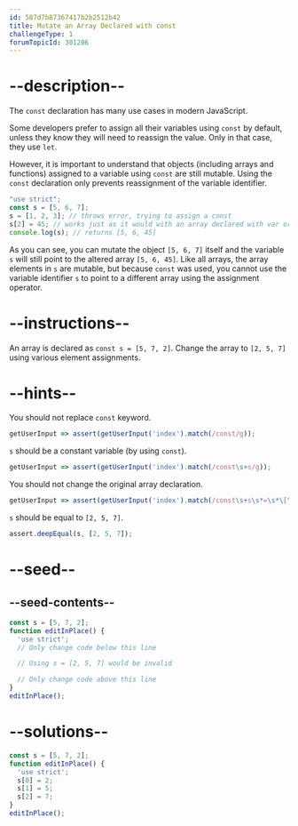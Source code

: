 ```yaml
---
id: 587d7b87367417b2b2512b42
title: Mutate an Array Declared with const
challengeType: 1
forumTopicId: 301206
---
```


# --description--

The `const` declaration has many use cases in modern JavaScript.

Some developers prefer to assign all their variables using `const` by default, unless they know they will need to reassign the value. Only in that case, they use `let`.

However, it is important to understand that objects (including arrays and functions) assigned to a variable using `const` are still mutable. Using the `const` declaration only prevents reassignment of the variable identifier.

```js
"use strict";
const s = [5, 6, 7];
s = [1, 2, 3]; // throws error, trying to assign a const
s[2] = 45; // works just as it would with an array declared with var or let
console.log(s); // returns [5, 6, 45]
```

As you can see, you can mutate the object `[5, 6, 7]` itself and the variable `s` will still point to the altered array `[5, 6, 45]`. Like all arrays, the array elements in `s` are mutable, but because `const` was used, you cannot use the variable identifier `s` to point to a different array using the assignment operator.

# --instructions--

An array is declared as `const s = [5, 7, 2]`. Change the array to `[2, 5, 7]` using various element assignments.

# --hints--

You should not replace `const` keyword.

```js
getUserInput => assert(getUserInput('index').match(/const/g));
```

`s` should be a constant variable (by using `const`).

```js
getUserInput => assert(getUserInput('index').match(/const\s+s/g));
```

You should not change the original array declaration.

```js
getUserInput => assert(getUserInput('index').match(/const\s+s\s*=\s*\[\s*5\s*,\s*7\s*,\s*2\s*\]\s*;?/g));
```

`s` should be equal to `[2, 5, 7]`.

```js
assert.deepEqual(s, [2, 5, 7]);
```

# --seed--

## --seed-contents--

```js
const s = [5, 7, 2];
function editInPlace() {
  'use strict';
  // Only change code below this line

  // Using s = [2, 5, 7] would be invalid

  // Only change code above this line
}
editInPlace();
```

# --solutions--

```js
const s = [5, 7, 2];
function editInPlace() {
  'use strict';
  s[0] = 2;
  s[1] = 5;
  s[2] = 7;
}
editInPlace();
```

